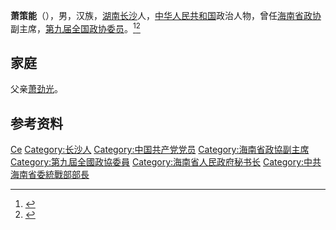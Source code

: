 '''萧策能'''（{{bd|1940年|9月|}}），男，汉族，[[湖南|湖南]][[长沙|长沙]]人，[[中华人民共和国|中华人民共和国]]政治人物，曾任[[海南省政协|海南省政协]]副主席，[[第九届全国政协委员|第九届全国政协委员]]。<ref>{{Cite book|title=中华人民共和国职官志|author=何虎生, 李耀东, 向常福主编|publisher=中国社会出版社|year=2003|isbn=9787800883934|location=北京|pages=}}</ref><ref>{{Cite web|title=肖策能|url=http://www.hajungong.com/k-ypf/company.asp?id=112|accessdate=2020-09-25|work=哈军工人脉网}}</ref>

== 家庭 ==
父亲[[萧劲光|萧劲光]]。

== 参考资料 ==
{{reflist}}

{{中国人物小作品}}
{{萧劲光家系}}

{{Authority control}}
{{DEFAULTSORT:Xiao萧}}
[[Category:萧姓|Ce]]
[[Category:长沙人|Category:长沙人]]
[[Category:中国共产党党员|Category:中国共产党党员]]
[[Category:海南省政協副主席|Category:海南省政協副主席]]
[[Category:第九屆全國政協委員|Category:第九屆全國政協委員]]
[[Category:海南省人民政府秘书长|Category:海南省人民政府秘书长]]
[[Category:中共海南省委統戰部部長|Category:中共海南省委統戰部部長]]